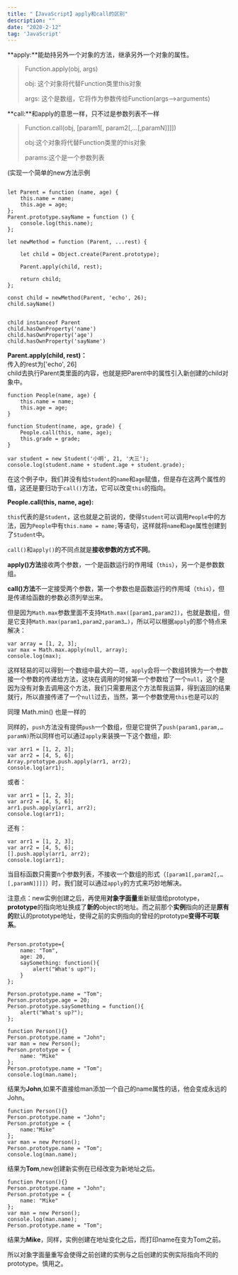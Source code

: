 ```yaml
---
title: "【JavaScript】apply和call的区别"
description: ""
date: "2020-2-12"
tag: 'JavaScript'
---
```


**apply:**能劫持另外一个对象的方法，继承另外一个对象的属性。

> Function.apply(obj, args)
> 
> obj: 这个对象将代替Function类里this对象
> 
> args: 这个是数组，它将作为参数传给Function(args-->arguments)

**call:**和apply的意思一样，只不过是参数列表不一样

> Function.call(obj, \[param1\[, param2\[,...\[,paramN\]\]\]\])
> 
> obj:这个对象将代替Function类里的this对象
> 
> params:这个是一个参数列表

(实现一个简单的new方法示例

```null

let Parent = function (name, age) {
    this.name = name;
    this.age = age;
};
Parent.prototype.sayName = function () {
    console.log(this.name);
};

let newMethod = function (Parent, ...rest) { 
    
    let child = Object.create(Parent.prototype);
    
    Parent.apply(child, rest);
    
    return child;
};

const child = newMethod(Parent, 'echo', 26);
child.sayName() 


child instanceof Parent
child.hasOwnProperty('name')
child.hasOwnProperty('age')
child.hasOwnProperty('sayName')
```

**Parent.apply(child, rest)：**   
传入的rest为\['echo', 26\]  
child去执行Parent类里面的内容，也就是把Parent中的属性引入新创建的child对象中。

```null
function People(name, age) {
    this.name = name;
    this.age = age;
}

function Student(name, age, grade) {
    People.call(this, name, age);
    this.grade = grade;
}

var student = new Student('小明', 21, '大三');
console.log(student.name + student.age + student.grade);
```

在这个例子中，我们并没有给`Student`的`name`和`age`赋值，但是存在这两个属性的值，这还是要归功于`call()`方法，它可以改变`this`的指向。

**People.call(this, name, age):**

`this`代表的是`Student`，这也就是之前说的，使得`Student`可以调用`People`中的方法，因为`People`中有`this.name = name;`等语句，这样就将`name`和`age`属性创建到了`Student`中。

`call()`和`apply()`的不同点就是**接收参数的方式不同**。

**apply()方法**接收两个参数，一个是函数运行的作用域（`this`），另一个是参数数组。

**call()方法**不一定接受两个参数，第一个参数也是函数运行的作用域（`this`），但是传递给函数的参数必须列举出来。

但是因为`Math.max`参数里面不支持`Math.max([param1,param2])`，也就是数组，但是它支持`Math.max(param1,param2,param3…)`，所以可以根据`apply`的那个特点来解决：

```null
var array = [1, 2, 3];
var max = Math.max.apply(null, array);
console.log(max);
```

这样轻易的可以得到一个数组中最大的一项，`apply`会将一个数组转换为一个参数接一个参数的传递给方法，这块在调用的时候第一个参数给了一个`null`，这个是因为没有对象去调用这个方法，我们只需要用这个方法帮我运算，得到返回的结果就行，所以直接传递了一个`null`过去，当然，第一个参数使用`this`也是可以的

同理 Math.min() 也是一样的

同样的，`push`方法没有提供`push`一个数组，但是它提供了`push(param1,param,…paramN)`所以同样也可以通过`apply`来装换一下这个数组，即:

```null
var arr1 = [1, 2, 3];
var arr2 = [4, 5, 6];
Array.prototype.push.apply(arr1, arr2);
console.log(arr1);
```

或者：

```null
var arr1 = [1, 2, 3];
var arr2 = [4, 5, 6];
arr1.push.apply(arr1, arr2);
console.log(arr1);
```

还有：

```null
var arr1 = [1, 2, 3];
var arr2 = [4, 5, 6];
[].push.apply(arr1, arr2);
console.log(arr1);
```

当目标函数只需要n个参数列表，不接收一个数组的形式（`[param1[,param2[,…[,paramN]]]]`）时，我们就可以通过`apply`的方式来巧妙地解决。

注意点：new实例创建之后，再使用**对象字面量**重新赋值给prototype，**prototype**的指向地址换成了**新的**object的地址。而之前那个**实例**指向的还是**原有的**默认的prototype地址，使得之前的实例指向的曾经的prototype**变得不可联系**。

```null

Person.prototype={
    name: "Tom",
    age: 20,
    saySomething: function(){
        alert("What's up?");
    }
};

Person.prototype.name = "Tom";
Person.prototype.age = 20;
Person.prototype.saySomething = function(){
    alert("What's up?");
};

```

```null
function Person(){}
Person.prototype.name = "John";
var man = new Person();
Person.prototype = {
    name: "Mike"
};
Person.prototype.name = "Tom";
console.log(man.name);
```

结果为**John**,如果不直接给man添加一个自己的name属性的话，他会变成永远的John。

```null
function Person(){}
Person.prototype.name = "John";
Person.prototype = { 
    name:"Mike"
};
var man = new Person(); 
Person.prototype.name = "Tom"; 
console.log(man.name);
```

结果为**Tom**,new创建新实例在已经改变为新地址之后。

```null
function Person(){}
Person.prototype.name = "John";
Person.prototype = {
    name: "Mike"
};
var man = new Person();
console.log(man.name);
Person.prototype.name = "Tom";

```

结果为**Mike**，同样，实例创建在地址变化之后，而打印name在变为Tom之前。

所以对象字面量重写会使得之前创建的实例与之后创建的实例实际指向不同的prototype。慎用之。